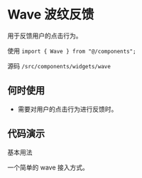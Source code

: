 # Wave 波纹反馈

用于反馈用户的点击行为。

使用 `import { Wave } from "@/components";`

源码 `/src/components/widgets/wave`

## 何时使用

* 需要对用户的点击行为进行反馈时。

## 代码演示

基本用法

一个简单的 wave 接入方式。

<code src='@/examples/wave' />